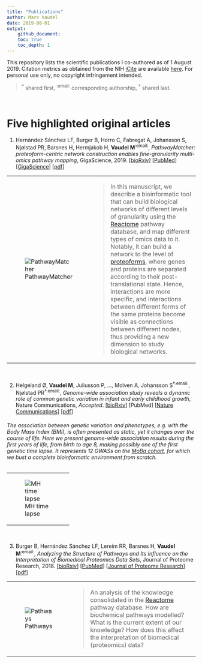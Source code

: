 ```yaml
---
title: "Publications"
author: Marc Vaudel
date: 2019-08-01
output: 
    github_document:
    toc: true
    toc_depth: 1
---
```



This repository lists the scientific publications I co-authored as of 1 August 2019. Citation metrics as obtained from the NIH [iCite](icite.od.nih.gov) are available [here](docs/icite/icite_report_01.08.2019.xlsx). For personal use only, no copyright infringement intended.

> <sup>*</sup> shared first, <sup>:email:</sup> corresponding authorship, <sup>†</sup> shared last. 

<br>

# Five highlighted original articles

1. Hernández Sánchez LF, Burger B, Horro C, Fabregat A, Johansson S, Njølstad PR, Barsnes H, Hermjakob H, **Vaudel M**<sup>:email:</sup>, _PathwayMatcher: proteoform-centric network construction enables fine-granularity multi-omics pathway mapping_, GigaScience, 2019. [[bioRxiv](https://doi.org/10.1101/375097)] [[PubMed](https://www.ncbi.nlm.nih.gov/pubmed/31363752)] [[GigaScience](https://doi.org/10.1093/gigascience/giz088)] [[pdf](docs/pdf/giz088.pdf)]</font>

<table>
<tr>
<td width="150">![PathwayMatcher](docs/figures/PathwayMatcher.png?raw=true "PathwayMatcher")</td>
<td>
<blockquote>
In this manuscript, we describe a bioinformatic tool that can build biological networks of different levels of granularity using the [Reactome](reactome.org) pathway database, and map different types of omics data to it. Notably, it can build a network to the level of [proteoforms](https://www.nature.com/articles/nmeth.2369), where genes and proteins are separated according to their post-translational state. Hence, interactions are more specific, and interactions between different forms of the same proteins become visible as connections between different nodes, thus providing a new dimension to study biological networks.
</blockquote>
</td>
</tr>
</table>
<br>


2. Helgeland Ø, **Vaudel M**, Juliusson P, …, Molven A, Johansson S<sup>†:email:</sup>, Njølstad PR<sup>†:email:</sup>, _Genome-wide association study reveals a dynamic role of common genetic variation in infant and early childhood growth_, Nature Communications, _Accepted_. [[bioRxiv](https://doi.org/10.1101/478255)] [PubMed] [[Nature Communications](https://go.nature.com/2VeBDRa)] [[pdf](docs/pdf/478255.full.pdf)]

<table>
<tr>
<td width="150">![MH time lapse](docs/figures/mh_time-lapse.gif?raw=true "MH time lapse")</td>
###### The association between genetic variation and phenotypes, _e.g._ with the Body Mass Index (BMI), is often presented as static, yet it changes over the course of life. Here we present genome-wide association results during the first years of life, from birth to age 8, making possibly one of the first genetic time lapse. It represents 12 GWASs on the [MoBa cohort](https://www.fhi.no/studier/moba/forskere/sporreskjemaer---mor-og-barn-unders/), for which we bust a complete bioinformatic environment from scratch.
</td>
</tr>
</table>
<br>


3. Burger B, Hernández Sánchez LF, Lereim RR, Barsnes H, **Vaudel M**<sup>:email:</sup>, _Analyzing the Structure of Pathways and Its Influence on the Interpretation of Biomedical Proteomics Data Sets_, Journal of Proteome Research, 2018. [[bioRxiv](https://doi.org/10.1101/333492)] [[PubMed](https://www.ncbi.nlm.nih.gov/pubmed/30251541)] [[Journal of Proteome Research](https://pubs.acs.org/doi/10.1021/acs.jproteome.8b00464)] [[pdf](docs/pdf/acs.jproteome.8b00464.pdf)]

<table>
<tr>
<td width="150">![Pathways](docs/figures/TOC_bram.png?raw=true "Pathways")</td>
<td color="red">
> An analysis of the knowledge consolidated in the [Reactome](reactome.org) pathway database. How are biochemical pathways modelled? What is the current extent of our knowledge? How does this affect the interpretation of biomedical (proteomics) data?
</td>
</tr>
</table>
<br>
